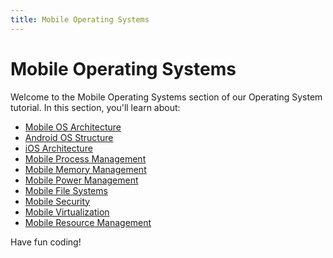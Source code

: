 ```yaml
---
title: Mobile Operating Systems
---
```


# Mobile Operating Systems

Welcome to the Mobile Operating Systems section of our Operating System tutorial. In this section, you'll learn about:

- [Mobile OS Architecture](./0-mobile-os-architecture.mdx)
- [Android OS Structure](./1-android-os-structure.mdx)
- [iOS Architecture](./2-ios-architecture.mdx)
- [Mobile Process Management](./3-mobile-process-management.mdx)
- [Mobile Memory Management](./4-mobile-memory-management.mdx)
- [Mobile Power Management](./5-mobile-power-management.mdx)
- [Mobile File Systems](./6-mobile-file-systems.mdx)
- [Mobile Security](./7-mobile-security.mdx)
- [Mobile Virtualization](./8-mobile-virtualization.mdx)
- [Mobile Resource Management](./9-mobile-resource-management.mdx)

Have fun coding!